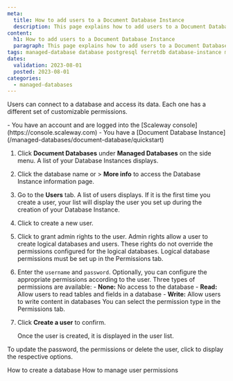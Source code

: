 ```yaml
---
meta:
  title: How to add users to a Document Database Instance
  description: This page explains how to add users to a Document Database Instance
content:
  h1: How to add users to a Document Database Instance
  paragraph: This page explains how to add users to a Document Database Instance
tags: managed-database database postgresql ferretdb database-instance mongodb
dates:
  validation: 2023-08-01
  posted: 2023-08-01
categories:
  - managed-databases
---
```


Users can connect to a database and access its data. Each one has a different set of customizable permissions.

<Macro id="iam-requirements" />

<Message type="requirement">
  - You have an account and are logged into the [Scaleway console](https://console.scaleway.com)
  - You have a [Document Database Instance](/managed-databases/document-database/quickstart)
</Message>

1. Click **Document Databases** under **Managed Databases** on the side menu. A list of your Database Instances displays.
2. Click the database name or <Icon name="more" /> > **More info** to access the Database Instance information page.
3. Go to the **Users** tab. A list of users displays. If it is the first time you create a user, your list will display the user you set up during the creation of your Database Instance.
4. Click <Icon name="plus" /> to create a new user.
5. Click <Icon name="toggle" /> to grant admin rights to the user.
    <Message type="note">
      Admin rights allow a user to create logical databases and users. These rights do not override the permissions configured for the logical databases. Logical database permissions must be set up in the Permissions tab.
    </Message>
6. Enter the `username` and `password`.
    <Message type="note">
      Optionally, you can configure the appropriate permissions according to the user.
      Three types of permissions are available:
        - **None:** No access to the database
        - **Read:** Allow users to read tables and fields in a database
        - **Write:** Allow users to write content in databases
      You can select the permission type in the Permissions tab.
    </Message>
7. Click **Create a user** to confirm.

    Once the user is created, it is displayed in the user list.

To update the password, the permissions or delete the user, click <Icon name="more" /> to display the respective options.

<Navigation title="See Also">
  <PreviousButton to="/managed-databases/document-database/how-to/add-a-database">How to create a database</PreviousButton>
  <NextButton to="/managed-databases/document-database/how-to/manage-permissions/">How to manage user permissions</NextButton>
</Navigation>
